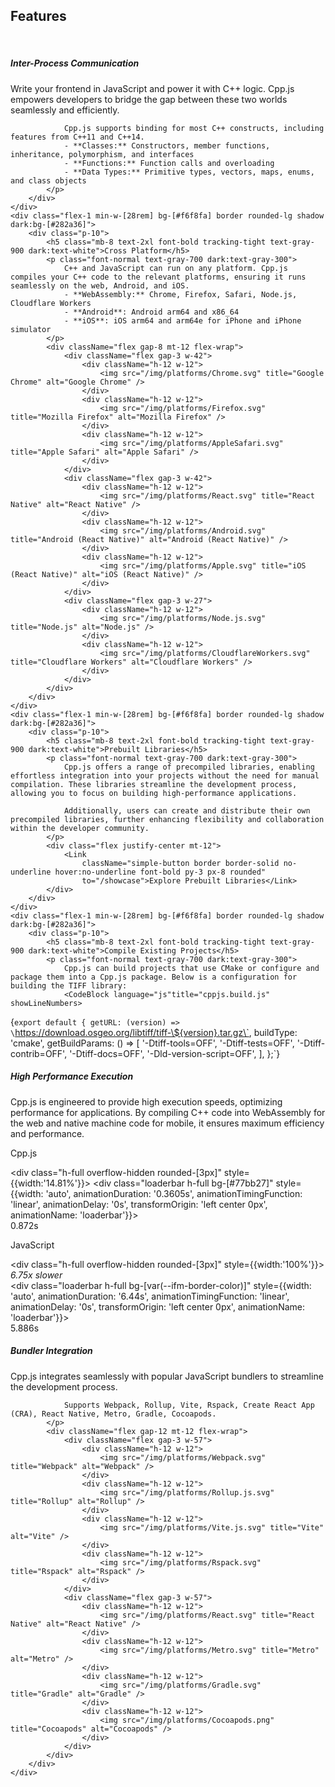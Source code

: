 
## Features

<br />
<div class="flex gap-20 flex-wrap">
    <div class="flex-1 min-w-[28rem] bg-[#f6f8fa] border rounded-lg shadow dark:bg-[#282a36]">
        <div class="p-10">
            <h5 class="mb-8 text-2xl font-bold tracking-tight text-gray-900 dark:text-white">Inter-Process Communication</h5>
            <p class="font-normal text-gray-700 dark:text-gray-300">
                Write your frontend in JavaScript and power it with C++ logic. Cpp.js empowers developers to bridge the gap between these two worlds seamlessly and efficiently.

                Cpp.js supports binding for most C++ constructs, including features from C++11 and C++14.
                - **Classes:** Constructors, member functions, inheritance, polymorphism, and interfaces
                - **Functions:** Function calls and overloading
                - **Data Types:** Primitive types, vectors, maps, enums, and class objects
            </p>
        </div>
    </div>
    <div class="flex-1 min-w-[28rem] bg-[#f6f8fa] border rounded-lg shadow dark:bg-[#282a36]">
        <div class="p-10">
            <h5 class="mb-8 text-2xl font-bold tracking-tight text-gray-900 dark:text-white">Cross Platform</h5>
            <p class="font-normal text-gray-700 dark:text-gray-300">
                C++ and JavaScript can run on any platform. Cpp.js compiles your C++ code to the relevant platforms, ensuring it runs seamlessly on the web, Android, and iOS.
                - **WebAssembly:** Chrome, Firefox, Safari, Node.js, Cloudflare Workers
                - **Android**: Android arm64 and x86_64
                - **iOS**: iOS arm64 and arm64e for iPhone and iPhone simulator
            </p>
            <div className="flex gap-8 mt-12 flex-wrap">
                <div className="flex gap-3 w-42">
                    <div className="h-12 w-12">
                        <img src="/img/platforms/Chrome.svg" title="Google Chrome" alt="Google Chrome" />
                    </div>
                    <div className="h-12 w-12">
                        <img src="/img/platforms/Firefox.svg" title="Mozilla Firefox" alt="Mozilla Firefox" />
                    </div>
                    <div className="h-12 w-12">
                        <img src="/img/platforms/AppleSafari.svg" title="Apple Safari" alt="Apple Safari" />
                    </div>
                </div>
                <div className="flex gap-3 w-42">
                    <div className="h-12 w-12">
                        <img src="/img/platforms/React.svg" title="React Native" alt="React Native" />
                    </div>
                    <div className="h-12 w-12">
                        <img src="/img/platforms/Android.svg" title="Android (React Native)" alt="Android (React Native)" />
                    </div>
                    <div className="h-12 w-12">
                        <img src="/img/platforms/Apple.svg" title="iOS (React Native)" alt="iOS (React Native)" />
                    </div>
                </div>
                <div className="flex gap-3 w-27">
                    <div className="h-12 w-12">
                        <img src="/img/platforms/Node.js.svg" title="Node.js" alt="Node.js" />
                    </div>
                    <div className="h-12 w-12">
                        <img src="/img/platforms/CloudflareWorkers.svg" title="Cloudflare Workers" alt="Cloudflare Workers" />
                    </div>
                </div>
            </div>
        </div>
    </div>
    <div class="flex-1 min-w-[28rem] bg-[#f6f8fa] border rounded-lg shadow dark:bg-[#282a36]">
        <div class="p-10">
            <h5 class="mb-8 text-2xl font-bold tracking-tight text-gray-900 dark:text-white">Prebuilt Libraries</h5>
            <p class="font-normal text-gray-700 dark:text-gray-300">
                Cpp.js offers a range of precompiled libraries, enabling effortless integration into your projects without the need for manual compilation. These libraries streamline the development process, allowing you to focus on building high-performance applications.

                Additionally, users can create and distribute their own precompiled libraries, further enhancing flexibility and collaboration within the developer community.
            </p>
            <div class="flex justify-center mt-12">
                <Link
                    className="simple-button border border-solid no-underline hover:no-underline font-bold py-3 px-8 rounded"
                    to="/showcase">Explore Prebuilt Libraries</Link>
            </div>
        </div>
    </div>
    <div class="flex-1 min-w-[28rem] bg-[#f6f8fa] border rounded-lg shadow dark:bg-[#282a36]">
        <div class="p-10">
            <h5 class="mb-8 text-2xl font-bold tracking-tight text-gray-900 dark:text-white">Compile Existing Projects</h5>
            <p class="font-normal text-gray-700 dark:text-gray-300">
                Cpp.js can build projects that use CMake or configure and package them into a Cpp.js package. Below is a configuration for building the TIFF library:
                <CodeBlock language="js"title="cppjs.build.js" showLineNumbers>
{`export default {
    getURL: (version) => \`https://download.osgeo.org/libtiff/tiff-\${version}.tar.gz\`,
    buildType: 'cmake',
    getBuildParams: () => [
        '-Dtiff-tools=OFF', '-Dtiff-tests=OFF', '-Dtiff-contrib=OFF',
        '-Dtiff-docs=OFF', '-Dld-version-script=OFF',
    ],
};`}
                </CodeBlock>
            </p>
        </div>
    </div>
    <div class="flex-1 min-w-[28rem] bg-[#f6f8fa] border rounded-lg shadow dark:bg-[#282a36]">
        <div class="p-10">
            <h5 class="mb-8 text-2xl font-bold tracking-tight text-gray-900 dark:text-white">High Performance Execution</h5>
            <p class="font-normal text-gray-700 dark:text-gray-300">
                Cpp.js is engineered to provide high execution speeds, optimizing performance for applications. By compiling C++ code into WebAssembly for the web and native machine code for mobile, it ensures maximum efficiency and performance.
            </p>
            <div class="grid-[6px] mx-auto flex w-full max-w-[640px] flex-col mt-12">
                <div class="flex w-full flex-row items-center justify-start">
                    <p class="w-[100px] m-0 text-start text-lg font-light">Cpp.js</p>
                    <div class="w-[15px]"></div>
                    <div class="h-[32px] flex-1  items-center py-[6px]">
                        <div class="h-full overflow-hidden rounded-[3px]" style={{width:'14.81%'}}>
                            <div class="loaderbar h-full bg-[#77bb27]"
                                style={{width: 'auto', animationDuration: '0.3605s', animationTimingFunction: 'linear', animationDelay: '0s', transformOrigin: 'left center 0px', animationName: 'loaderbar'}}>
                            </div>
                        </div>
                    </div>
                    <div class="w-[15px]"></div>
                    <div class="counter mono w-[50px] text-start text-xs" counter-max="360.5">0.872s</div>
                </div>
                <div class="flex w-full flex-row items-center justify-start">
                    <p class="w-[100px] m-0 text-start text-lg font-light">JavaScript</p>
                    <div class="w-[15px]"></div>
                    <div class="h-[32px] flex-1  items-center py-[6px]">
                        <div class="h-full overflow-hidden rounded-[3px]" style={{width:'100%'}}>
                            <div class="absolute z-[2] px-[5px] text-[13px] leading-[20px]"><em>6.75x <span
                                        class="hidden md:inline">slower</span></em></div>
                            <div class="loaderbar h-full bg-[var(--ifm-border-color)]"
                                style={{width: 'auto', animationDuration: '6.44s', animationTimingFunction: 'linear', animationDelay: '0s', transformOrigin: 'left center 0px', animationName: 'loaderbar'}}>
                            </div>
                        </div>
                    </div>
                    <div class="w-[15px]"></div>
                    <div class="counter mono w-[50px] text-start text-xs" counter-max="6440">5.886s</div>
                </div>
            </div>
        </div>
    </div>
    <div class="flex-1 min-w-[28rem] bg-[#f6f8fa] border rounded-lg shadow dark:bg-[#282a36]">
        <div class="p-10">
            <h5 class="mb-8 text-2xl font-bold tracking-tight text-gray-900 dark:text-white">Bundler Integration</h5>
            <p class="font-normal text-gray-700 dark:text-gray-300">
                Cpp.js integrates seamlessly with popular JavaScript bundlers to streamline the development process.
                
                Supports Webpack, Rollup, Vite, Rspack, Create React App (CRA), React Native, Metro, Gradle, Cocoapods.
            </p>
            <div className="flex gap-12 mt-12 flex-wrap">
                <div className="flex gap-3 w-57">
                    <div className="h-12 w-12">
                        <img src="/img/platforms/Webpack.svg" title="Webpack" alt="Webpack" />
                    </div>
                    <div className="h-12 w-12">
                        <img src="/img/platforms/Rollup.js.svg" title="Rollup" alt="Rollup" />
                    </div>
                    <div className="h-12 w-12">
                        <img src="/img/platforms/Vite.js.svg" title="Vite" alt="Vite" />
                    </div>
                    <div className="h-12 w-12">
                        <img src="/img/platforms/Rspack.svg" title="Rspack" alt="Rspack" />
                    </div>
                </div>
                <div className="flex gap-3 w-57">
                    <div className="h-12 w-12">
                        <img src="/img/platforms/React.svg" title="React Native" alt="React Native" />
                    </div>
                    <div className="h-12 w-12">
                        <img src="/img/platforms/Metro.svg" title="Metro" alt="Metro" />
                    </div>
                    <div className="h-12 w-12">
                        <img src="/img/platforms/Gradle.svg" title="Gradle" alt="Gradle" />
                    </div>
                    <div className="h-12 w-12">
                        <img src="/img/platforms/Cocoapods.png" title="Cocoapods" alt="Cocoapods" />
                    </div>
                </div>
            </div>
        </div>
    </div>
</div>
